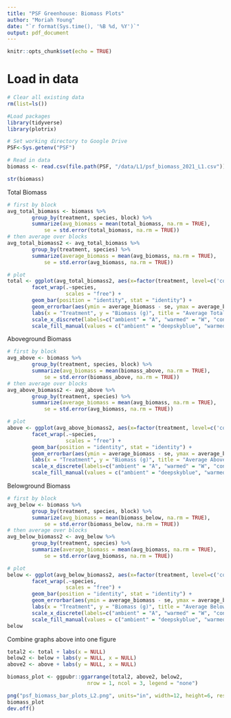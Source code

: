 ```yaml
---
title: "PSF Greenhouse: Biomass Plots"
author: "Moriah Young"
date: "`r format(Sys.time(), '%B %d, %Y')`"
output: pdf_document
---
```


```r
knitr::opts_chunk$set(echo = TRUE)
```

# Load in data
```r
# Clear all existing data
rm(list=ls())

#Load packages
library(tidyverse)
library(plotrix)

# Set working directory to Google Drive
PSF<-Sys.getenv("PSF")

# Read in data
biomass <- read.csv(file.path(PSF, "/data/L1/psf_biomass_2021_L1.csv"))

str(biomass)
```

Total Biomass
```r
# first by block
avg_total_biomass <- biomass %>%
        group_by(treatment, species, block) %>%
        summarize(avg_biomass = mean(total_biomass, na.rm = TRUE),
            se = std.error(total_biomass, na.rm = TRUE))
# then average over blocks
avg_total_biomass2 <- avg_total_biomass %>%
        group_by(treatment, species) %>%
        summarize(average_biomass = mean(avg_biomass, na.rm = TRUE),
            se = std.error(avg_biomass, na.rm = TRUE))

# plot
total <- ggplot(avg_total_biomass2, aes(x=factor(treatment, level=c('control', 'ambient', 'warmed')), y = average_biomass, fill = treatment)) +
        facet_wrap(.~species, 
                   scales = "free") +
        geom_bar(position = "identity", stat = "identity") +
        geom_errorbar(aes(ymin = average_biomass - se, ymax = average_biomass + se), width = 0.2, position = "identity") +
        labs(x = "Treatment", y = "Biomass (g)", title = "Average Total Biomass") +
        scale_x_discrete(labels=c("ambient" = "A", "warmed" = "W", "control" = "C")) +
        scale_fill_manual(values = c("ambient" = "deepskyblue", "warmed" = "firebrick", "control" = "goldenrod"))
```

Aboveground Biomass
```r
# first by block
avg_above <- biomass %>%
        group_by(treatment, species, block) %>%
        summarize(avg_biomass = mean(biomass_above, na.rm = TRUE),
            se = std.error(biomass_above, na.rm = TRUE))
# then average over blocks
avg_above_biomass2 <- avg_above %>%
        group_by(treatment, species) %>%
        summarize(average_biomass = mean(avg_biomass, na.rm = TRUE),
            se = std.error(avg_biomass, na.rm = TRUE))

# plot
above <- ggplot(avg_above_biomass2, aes(x=factor(treatment, level=c('control', 'ambient', 'warmed')), y = average_biomass, fill = treatment)) +
        facet_wrap(.~species, 
                   scales = "free") +
        geom_bar(position = "identity", stat = "identity") +
        geom_errorbar(aes(ymin = average_biomass - se, ymax = average_biomass + se), width = 0.2, position = "identity") +
        labs(x = "Treatment", y = "Biomass (g)", title = "Average Aboveground Biomass") +
        scale_x_discrete(labels=c("ambient" = "A", "warmed" = "W", "control" = "C")) +
        scale_fill_manual(values = c("ambient" = "deepskyblue", "warmed" = "firebrick", "control" = "goldenrod"))
```

Belowground Biomass
```r
# first by block
avg_below <- biomass %>%
        group_by(treatment, species, block) %>%
        summarize(avg_biomass = mean(biomass_below, na.rm = TRUE),
            se = std.error(biomass_below, na.rm = TRUE))
# then average over blocks
avg_below_biomass2 <- avg_below %>%
        group_by(treatment, species) %>%
        summarize(average_biomass = mean(avg_biomass, na.rm = TRUE),
            se = std.error(avg_biomass, na.rm = TRUE))

# plot
below <- ggplot(avg_below_biomass2, aes(x=factor(treatment, level=c('control', 'ambient', 'warmed')), y = average_biomass, fill = treatment)) +
        facet_wrap(.~species, 
                   scales = "free") +
        geom_bar(position = "identity", stat = "identity") +
        geom_errorbar(aes(ymin = average_biomass - se, ymax = average_biomass + se), width = 0.2, position = "identity") +
        labs(x = "Treatment", y = "Biomass (g)", title = "Average Belowground Biomass") +
        scale_x_discrete(labels=c("ambient" = "A", "warmed" = "W", "control" = "C")) +
        scale_fill_manual(values = c("ambient" = "deepskyblue", "warmed" = "firebrick", "control" = "goldenrod"))
below
```

Combine graphs above into one figure
```r
total2 <- total + labs(x = NULL)
below2 <- below + labs(y = NULL, x = NULL)
above2 <- above + labs(y = NULL, x = NULL)

biomass_plot <- ggpubr::ggarrange(total2, above2, below2,
                          nrow = 1, ncol = 3, legend = "none")

png("psf_biomass_bar_plots_L2.png", units="in", width=12, height=6, res=300)
biomass_plot
dev.off()
```


